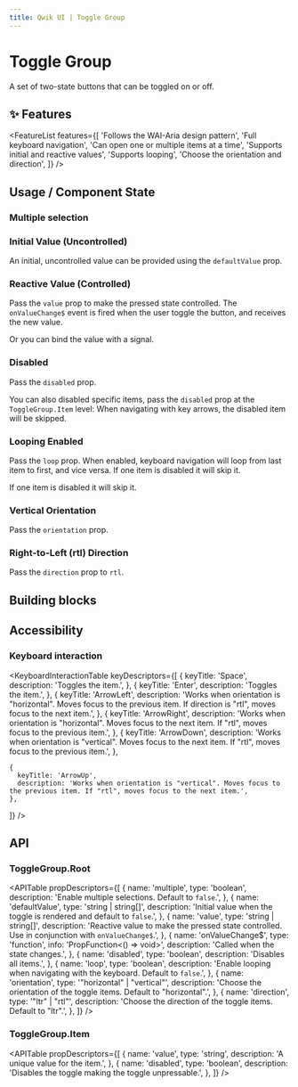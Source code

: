 ```yaml
---
title: Qwik UI | Toggle Group
---
```



<StatusBanner status={statusByComponent.headless.Toggle} />

# Toggle Group

A set of two-state buttons that can be toggled on or off.

<Showcase name="hero" />

## ✨ Features

<FeatureList
  features={[
    'Follows the WAI-Aria design pattern',
    'Full keyboard navigation',
    'Can open one or multiple items at a time',
    'Supports initial and reactive values',
    'Supports looping',
    'Choose the orientation and direction',
  ]}
/>

## Usage / Component State

### Multiple selection

<Showcase name="multiple" />

### Initial Value (Uncontrolled)

An initial, uncontrolled value can be provided using the `defaultValue` prop.

<Showcase name="defaultValue" />

### Reactive Value (Controlled)

Pass the `value` prop to make the pressed state controlled.
The `onValueChange$` event is fired when the user toggle the button, and receives the new value.

<Showcase name="value" />

Or you can bind the value with a signal.

<Showcase name="value-bind" />

### Disabled

Pass the `disabled` prop.

<Showcase name="disabled" />

You can also disabled specific items, pass the `disabled` prop at the `ToggleGroup.Item` level:
When navigating with key arrows, the disabled item will be skipped.

<Showcase name="item-disabled-center" />

### Looping Enabled

Pass the `loop` prop. When enabled, keyboard navigation will loop from last item to first, and vice versa.
If one item is disabled it will skip it.

<Showcase name="loop" />

If one item is disabled it will skip it.

<Showcase name="loop-item-disabled" />

### Vertical Orientation

Pass the `orientation` prop.

<Showcase name="vertical" />

### Right-to-Left (rtl) Direction

Pass the `direction` prop to `rtl`.

<Showcase name="horizontal-rtl" />

## Building blocks

<CodeSnippet name="building-blocks" />

## Accessibility

### Keyboard interaction

<KeyboardInteractionTable
  keyDescriptors={[
    {
      keyTitle: 'Space',
      description: 'Toggles the item.',
    },
    {
      keyTitle: 'Enter',
      description: 'Toggles the item.',
    },
    {
      keyTitle: 'ArrowLeft',
      description: 'Works when orientation is "horizontal". Moves focus to the previous item. If direction is "rtl", moves focus to the next item.',
    },
    {
      keyTitle: 'ArrowRight',
      description: 'Works when orientation is "horizontal". Moves focus to the next item. If "rtl", moves focus to the previous item.',
    },
    {
      keyTitle: 'ArrowDown',
      description: 'Works when orientation is "vertical". Moves focus to the next item. If "rtl", moves focus to the previous item.',
    },

    {
      keyTitle: 'ArrowUp',
      description: 'Works when orientation is "vertical". Moves focus to the previous item. If "rtl", moves focus to the next item.',
    },

]}
/>

## API

### ToggleGroup.Root

<APITable
  propDescriptors={[
    {
      name: 'multiple',
      type: 'boolean',
      description: 'Enable multiple selections. Default to `false`.',
    },
    {
      name: 'defaultValue',
      type: 'string | string[]',
      description: 'Initial value when the toggle is rendered and default to `false`.',
    },
    {
      name: 'value',
      type: 'string | string[]',
      description:
        'Reactive value to make the pressed state controlled. Use in conjunction with `onValueChange$`.',
    },
    {
      name: 'onValueChange$',
      type: 'function',
      info: 'PropFunction<() => void>',
      description: 'Called when the state changes.',
    },
    {
      name: 'disabled',
      type: 'boolean',
      description: 'Disables all items.',
    },
    {
      name: 'loop',
      type: 'boolean',
      description:
        'Enable looping when navigating with the keyboard. Default to `false`.',
    },
    {
      name: 'orientation',
      type: '"horizontal" | "vertical"',
      description: 'Choose the orientation of the toggle items. Default to "horizontal".',
    },
    {
      name: 'direction',
      type: '"ltr" | "rtl"',
      description: 'Choose the direction of the toggle items. Default to "ltr".',
    },
  ]}
/>

### ToggleGroup.Item

<APITable
  propDescriptors={[
    {
      name: 'value',
      type: 'string',
      description: 'A unique value for the item.',
    },
    {
      name: 'disabled',
      type: 'boolean',
      description: 'Disables the toggle making the toggle unpressable.',
    },
  ]}
/>
